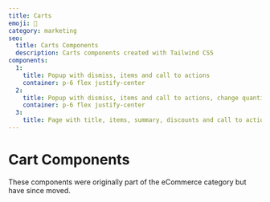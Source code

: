 ```yaml
---
title: Carts
emoji: 🛒
category: marketing
seo:
  title: Carts Components
  description: Carts components created with Tailwind CSS
components:
  1:
    title: Popup with dismiss, items and call to actions
    container: p-6 flex justify-center
  2:
    title: Popup with dismiss, items and call to actions, change quantity and remove items
    container: p-6 flex justify-center
  3:
    title: Page with title, items, summary, discounts and call to action, change quantity and remove items
---
```


# Cart Components

<div class="max-w-prose text-pretty">
  These components were originally part of the eCommerce category but have since moved.
</div>

<CollectionList componentsData={componentsData} componentContainer={componentContainer} />
